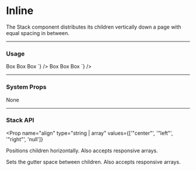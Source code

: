 
# Inline

The Stack component distributes its children vertically down a page with equal spacing in between.

---

### Usage

<LiveCode>
  <LiveCode.Content
    title="Default Inline Spacing"
    code={`
      <Inline>
        <Box p="300" bg="gray.200">Box</Box>
        <Box p="300" bg="gray.200">Box</Box>
        <Box p="300" bg="gray.200">Box</Box>
      </Inline>
    `}
  />
  <LiveCode.Content
    title="Right Aligned"
    code={`
      <Inline align="right" space="100">
        <Box p="300" bg="gray.200">Box</Box>
        <Box p="300" bg="gray.200">Box</Box>
        <Box p="300" bg="gray.200">Box</Box>
      </Inline>
    `}
  />
</LiveCode>

---

### System Props

None

---

### Stack API

<Prop
  name="align"
  type="string | array"
  values={['"center"', '"left"', '"right"', 'null']}
>
  Positions children horizontally. Also accepts responsive arrays.
</Prop>

<Prop name="space" type="string | array">
  Sets the gutter space between children. Also accepts responsive arrays.
</Prop>
